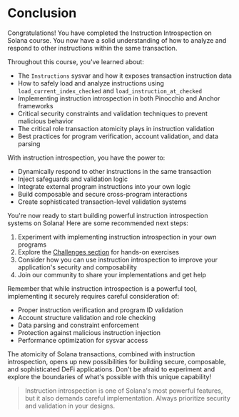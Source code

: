 
# Conclusion

Congratulations! You have completed the Instruction Introspection on Solana course. You now have a solid
understanding of how to analyze and respond to other instructions within the same transaction.

<ArticleSection name="What you've learned" id="what-you-learned" level="h2" />

Throughout this course, you've learned about:
- The `Instructions` sysvar and how it exposes transaction instruction data
- How to safely load and analyze instructions using `load_current_index_checked` and `load_instruction_at_checked`
- Implementing instruction introspection in both Pinocchio and Anchor frameworks
- Critical security constraints and validation techniques to prevent malicious behavior
- The critical role transaction atomicity plays in instruction validation
- Best practices for program verification, account validation, and data parsing

<ArticleSection name="Key Capabilities" id="key-capabilities" level="h2" />

With instruction introspection, you have the power to:
- Dynamically respond to other instructions in the same transaction
- Inject safeguards and validation logic
- Integrate external program instructions into your own logic
- Build composable and secure cross-program interactions
- Create sophisticated transaction-level validation systems

<ArticleSection name="Next Steps" id="next-steps" level="h2" />

You're now ready to start building powerful instruction introspection systems on Solana! Here are some recommended next steps:

1. Experiment with implementing instruction introspection in your own programs
2. Explore the [Challenges section](/en/challenges) for hands-on exercises
3. Consider how you can use instruction introspection to improve your application's security and composability
4. Join our community to share your implementations and get help

Remember that while instruction introspection is a powerful tool, implementing it securely requires careful consideration of:
- Proper instruction verification and program ID validation
- Account structure validation and role checking
- Data parsing and constraint enforcement
- Protection against malicious instruction injection
- Performance optimization for sysvar access

The atomicity of Solana transactions, combined with instruction introspection, opens up new possibilities for building secure, composable, and sophisticated DeFi applications. Don't be afraid to experiment and explore the boundaries of what's possible with this unique capability!

> Instruction introspection is one of Solana's most powerful features, but it also demands careful implementation. Always prioritize security and validation in your designs.
